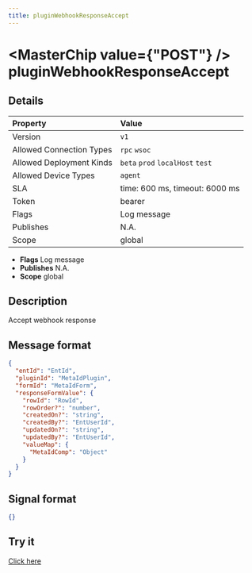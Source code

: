 ```yaml
---
title: pluginWebhookResponseAccept
---
```



# <MasterChip value={"POST"} /> pluginWebhookResponseAccept

## Details

| Property | Value | 
| :--- | :--- | 
| Version | `v1` |
| Allowed Connection Types | `rpc` `wsoc`  |
| Allowed Deployment Kinds | `beta` `prod` `localHost` `test`  |
| Allowed Device Types | `agent`  |
| SLA | time: 600 ms, timeout: 6000 ms |
| Token | bearer |
| Flags | Log message |
| Publishes | N.A. |
| Scope | global |


- **Flags** Log message
- **Publishes** N.A.
- **Scope** global


## Description

Accept webhook response

## Message format

```json
{
  "entId": "EntId",
  "pluginId": "MetaIdPlugin",
  "formId": "MetaIdForm",
  "responseFormValue": {
    "rowId": "RowId",
    "rowOrder?": "number",
    "createdOn?": "string",
    "createdBy?": "EntUserId",
    "updatedOn?": "string",
    "updatedBy?": "EntUserId",
    "valueMap": {
      "MetaIdComp": "Object"
    }
  }
}
```

## Signal format

```json
{}
```

## Try it

[Click here](https://web.neome.ai/api?path=ent_agent_pluginWebhookResponseAccept)

